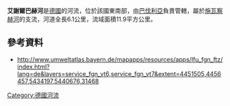 {{Expand language|1=de|time=2020-11-14T12:55:12+00:00}}
{{Coord|49.093|N|11.29711|E|display=title}}

'''艾謝爾巴赫河'''是[[德國|德國]]的河流，位於該國東南部，由[[巴伐利亞|巴伐利亞]]負責管轄，屬於[[施瓦察赫河_(阿爾特米爾河)|施瓦察赫河]]的支流，河道全長6.1公里，流域面積11.9平方公里。

==參考資料==
* http://www.umweltatlas.bayern.de/mapapps/resources/apps/lfu_fgn_ftz/index.html?lang=de&layers=service_fgn_vt6,service_fgn_vt7&extent=4451505,4456457,5434197,5440676,31468

{{Germany-geo-stub}}
[[Category:德國河流|Category:德國河流]]